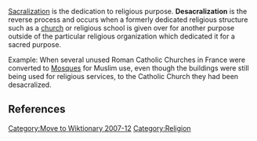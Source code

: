 [[Category:Move to Wiktionary 2007-12]]
{{Orphan|date=August 2006}} 
[[Sanctification|Sacralization]] is the dedication to religious purpose.  '''Desacralization''' is the reverse process and occurs when a formerly dedicated religious structure such as a [[church]] or religious school is given over for another purpose outside of the particular religious organization which dedicated it for a sacred purpose.

Example: When several unused Roman Catholic Churches in France were converted to [[Mosques]] for Muslim use, even though the buildings were still being used for religious services, to the Catholic Church they had been desacralized.

==References==
{{unreferenced||date=June 2006}}
<references />

[[Category:Religion]]

{{reli-stub}}